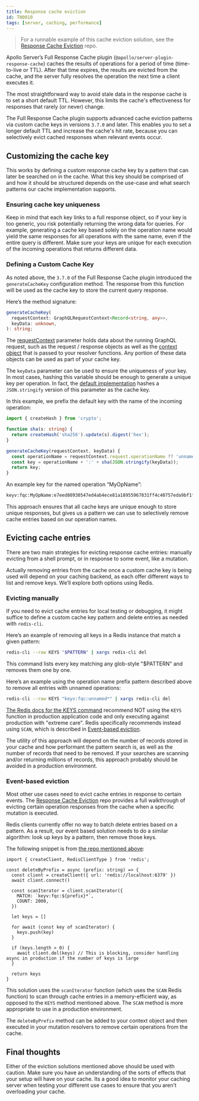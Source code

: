 ```yaml
---
title: Response cache eviction
id: TN0010
tags: [server, caching, performance]
---
```


> For a runnable example of this cache eviction solution, see the [Response Cache Eviction](https://github.com/apollosolutions/response-cache-eviction) repo.

Apollo Server’s Full Response Cache plugin (`@apollo/server-plugin-response-cache`) caches the results of operations for a period of time (time-to-live or TTL). After that time expires, the results are evicted from the cache, and the server fully resolves the operation the next time a client executes it.

The most straightforward way to avoid stale data in the response cache is to set a short default TTL. However, this limits the cache's effectiveness for responses that rarely (or never) change.

The Full Response Cache plugin supports advanced cache eviction patterns via custom cache keys in versions `3.7.0` and later. This enables you to set a longer default TTL and increase the cache's hit rate, because you can selectively evict cached responses when relevant events occur.

## Customizing the cache key

This works by defining a custom response cache key by a pattern that can later be searched on in the cache. What this key should be comprised of and how it should be structured depends on the use-case and what search patterns our cache implementation supports.

### Ensuring cache key uniqueness

Keep in mind that each key links to a full response object, so if your key is too generic, you risk potentially returning the wrong data for queries. For example, generating a cache key based solely on the operation name would yield the same responses for all operations with the same name, even if the entire query is different. Make sure your keys are unique for each execution of the incoming operations that returns different data.

### Defining a Custom Cache Key

As noted above, the `3.7.0` of the Full Response Cache plugin introduced the `generateCacheKey` configuration method. The response from this function will be used as the cache key to store the current query response.

Here’s the method signature:

```typescript
generateCacheKey(
  requestContext: GraphQLRequestContext<Record<string, any>>,
  keyData: unknown,
): string;
```

The [requestContext](https://github.com/apollographql/apollo-server/blob/578dc68831d93d5809b78174d6179c10afc8c2ef/packages/server/src/externalTypes/requestPipeline.ts#L38) parameter holds data about the running GraphQL request, such as the request / response objects as well as the [context object](https://www.apollographql.com/docs/apollo-server/data/resolvers/#the-context-argument) that is passed to your resolver functions. Any portion of these data objects can be used as part of your cache key. 

The `keyData` parameter can be used to ensure the uniqueness of your key. In most cases, hashing this variable should be enough to generate a unique key per operation. In fact, the [default implementation](https://github.com/apollographql/apollo-server/blob/578dc68831d93d5809b78174d6179c10afc8c2ef/packages/plugin-response-cache/src/ApolloServerPluginResponseCache.ts#L182) hashes a `JSON.stringify` version of this parameter as the cache key. 

In this example, we prefix the default key with the name of the incoming operation:

```typescript
import { createHash } from 'crypto';

function sha(s: string) {
  return createHash('sha256').update(s).digest('hex');
}

generateCacheKey(requestContext, keyData) {
  const operationName = requestContext.request.operationName ?? 'unnamed';
  const key = operationName + ':' + sha(JSON.stringify(keyData));
  return key;
}
```

An example key for the named operation “MyOpName”: 

```bash
keyv:fqc:MyOpName:e7eed80930547ed4ab4ece81a18955967831ff4c40757eda9bf1f0de84e042f8
```

This approach ensures that all cache keys are unique enough to store unique responses, but gives us a pattern we can use to selectively remove cache entries based on our operation names. 

## Evicting cache entries

There are two main strategies for evicting response cache entries: manually evicting from a shell prompt, or in response to some event, like a mutation. 

Actually removing entries from the cache once a custom cache key is being used will depend on your caching backend, as each offer different ways to list and remove keys. We’ll explore both options using Redis. 

### Evicting manually

If you need to evict cache entries for local testing or debugging, it might suffice to define a custom cache key pattern and delete entries as needed with `redis-cli`.

Here’s an example of removing all keys in a Redis instance that match a given pattern:

```bash
redis-cli --raw KEYS "$PATTERN" | xargs redis-cli del
```

This command lists every key matching any glob-style "$PATTERN" and removes them one by one. 

Here’s an example using the operation name prefix pattern described above to remove all entries with unnamed operations:

```bash
redis-cli --raw KEYS "keyv:fqc:unnamed*" | xargs redis-cli del
```

[The Redis docs for the KEYS command](https://redis.io/commands/keys/) recommend NOT using the `KEYS` function in production application code and only executing against production with "extreme care". Redis specifically recommends instead using `SCAN`, which is described in [Event-based eviction](#event-based-eviction).

The utility of this approach will depend on the number of records stored in your cache and how performant the pattern search is, as well as the number of records that need to be removed. If your searches are scanning and/or returning millions of records, this approach probably should be avoided in a production environment. 

### Event-based eviction

Most other use cases need to evict cache entries in response to certain events. The [Response Cache Eviction](https://github.com/apollosolutions/response-cache-eviction) repo provides a full walkthrough of evicting certain operation responses from the cache when a specific mutation is executed.

Redis clients currently offer no way to batch delete entries based on a pattern. As a result, our event based solution needs to do a similar algorithm: look up keys by a pattern, then remove those keys. 

The following snippet is from [the repo mentioned above](https://github.com/apollosolutions/response-cache-eviction): 

```tsx
import { createClient, RedisClientType } from 'redis';

const deleteByPrefix = async (prefix: string) => {
  const client = createClient({ url: 'redis://localhost:6379' })
  await client.connect()

  const scanIterator = client.scanIterator({
    MATCH: `keyv:fqc:${prefix}*`,
    COUNT: 2000, 
  })

  let keys = []

  for await (const key of scanIterator) {
    keys.push(key)
  }

  if (keys.length > 0) {
    await client.del(keys) // This is blocking, consider handling async in production if the number of keys is large
  }

  return keys
}
```

This solution uses the `scanIterator` function (which uses the `SCAN` Redis function) to scan through cache entries in a memory-efficient way, as opposed to the `KEYS` method mentioned above. The `SCAN` method is more appropriate to use in a production environment. 

The `deleteByPrefix` method can be added to your context object and then executed in your mutation resolvers to remove certain operations from the cache. 


## Final thoughts

Either of the eviction solutions mentioned above should be used with caution. Make sure you have an understanding of the sorts of effects that your setup will have on your cache. Its a good idea to monitor your caching server when testing your different use cases to ensure that you aren’t overloading your cache.
